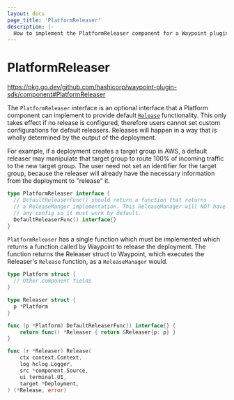 ```yaml
---
layout: docs
page_title: 'PlatformReleaser'
description: |-
  How to implement the PlatformReleaser component for a Waypoint plugin
---
```


# PlatformReleaser

https://pkg.go.dev/github.com/hashicorp/waypoint-plugin-sdk/component#PlatformReleaser

The `PlatformReleaser` interface is an optional interface that a Platform component
can implement to provide default [`Release`](/docs/extending-waypoint/plugin-interfaces/release-manager) functionality. This only takes effect
if no release is configured, therefore users cannot set custom configurations
for default releasers. Releases will happen in a way that is wholly determined
by the output of the deployment.

For example, if a deployment creates a target group in AWS, a default releaser
may manipulate that target group to route 100% of incoming traffic to the new
target group. The user need not set an identifier for the target group, because
the releaser will already have the necessary information from the deployment to
"release" it.

```go
type PlatformReleaser interface {
  // DefaultReleaserFunc() should return a function that returns
  // a ReleaseManger implementation. This ReleaseManager will NOT have
  // any config so it must work by default.
  DefaultReleaserFunc() interface{}
}
```

`PlatformReleaser` has a single function which must be implemented which
returns a function called by Waypoint to release the deployment. The function
returns the Releaser struct to Waypoint, which executes the Releaser's
`Release` function, as a `ReleaseManager` would.

```go
type Platform struct {
  // Other component fields
}

type Releaser struct {
  p *Platform
}

func (p *Platform) DefaultReleaserFunc() interface{} {
	return func() *Releaser { return &Releaser{p: p} }
}

func (r *Releaser) Release(
	ctx context.Context,
	log hclog.Logger,
	src *component.Source,
	ui terminal.UI,
	target *Deployment,
) (*Release, error)
```
